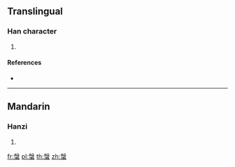 {{character info/new}}
==Translingual==

===Han character===
{{Han char|rn=142|rad=虫|as=10|sn=16|four=47136|canj=GELMI}}

# {{defn|Han|sort=虫10}}

====References====
* {{Han ref|kx=1093.350|dkj=33423|dj=1558.250|hdz=42876.070|uh=879C|ud=34716|bh=EB6D|bd=60269}}

----

==Mandarin==

===Hanzi===
{{cmn-hanzi|pin=[[hú]] ([[hu2]])|wg=hu<sup>2</sup>}}

# {{defn|lang=cmn|sort=虫10}}

[[fr:螜]]
[[pl:螜]]
[[th:螜]]
[[zh:螜]]